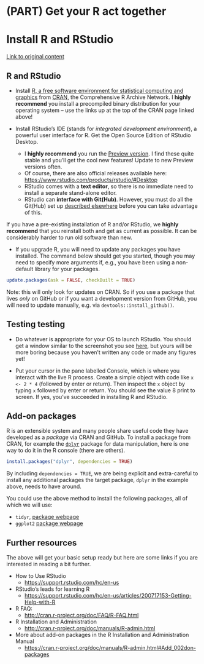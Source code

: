 # (PART) Get your R act together {-} 

# Install R and RStudio {#install}

[Link to original content](http://stat545.com/block000_r-rstudio-install.html)

## R and RStudio

  * Install [R, a free software environment for statistical computing and graphics](http://www.r-project.org) from [CRAN](https://cloud.r-project.org), the Comprehensive R Archive Network. I __highly recommend__ you install a precompiled binary distribution for your operating system -- use the links up at the top of the CRAN page linked above!

  * Install RStudio's IDE (stands for _integrated development environment_), a powerful user interface for R. Get the Open Source Edition of RStudio Desktop.

    - I __highly recommend__ you run the [Preview version](https://www.rstudio.com/products/rstudio/download/preview/). I find these quite stable and you'll get the cool new features! Update to new Preview versions often.
    - Of course, there are also official releases available here: <https://www.rstudio.com/products/rstudio/#Desktop>
    - RStudio comes with a __text editor__, so there is no immediate need to install a separate stand-alone editor.
    - RStudio can __interface with Git(Hub)__. However, you must do all the Git(Hub) set up [described elsewhere](https://happygitwithr.com) before you can take advantage of this.
    
If you have a pre-existing installation of R and/or RStudio, we __highly recommend__ that you reinstall both and get as current as possible. It can be considerably harder to run old software than new.

  * If you upgrade R, you will need to update any packages you have installed. The command below should get you started, though you may need to specify more arguments if, e.g., you have been using a non-default library for your packages.

``` r
update.packages(ask = FALSE, checkBuilt = TRUE)
```

  Note: this will only look for updates on CRAN. So if you use a package that lives *only* on GitHub or if you want a development version from GitHub, you will need to  update manually, e.g. via `devtools::install_github()`.

## Testing testing

* Do whatever is appropriate for your OS to launch RStudio. You should get a window similar to the screenshot you see [here](http://www.rstudio.com/wp-content/uploads/2014/04/rstudio-workbench.png), but yours will be more boring because you haven't written any code or made any figures yet!

* Put your cursor in the pane labelled Console, which is where you interact with the live R process. Create a simple object with code like `x <- 2 * 4` (followed by enter or return). Then inspect the `x` object by typing `x` followed by enter or return. You should see the value 8 print to screen. If yes, you've succeeded in installing R and RStudio.

## Add-on packages

R is an extensible system and many people share useful code they have developed as a _package_ via CRAN and GitHub. To install a package from CRAN, for example the [`dplyr`](https://cran.rstudio.com/web/packages/dplyr/vignettes/introduction.html)  package for data manipulation, here is one way to do it in the R console (there are others).

```r
install.packages("dplyr", dependencies = TRUE)
```

By including `dependencies = TRUE`, we are being explicit and extra-careful to install any additional packages the target package, `dplyr` in the example above, needs to have around.

You could use the above method to install the following packages, all of which we will use:

  * `tidyr`, [package webpage](https://cran.r-project.org/web/packages/tidyr/index.html)
  * `ggplot2` [package webpage](http://docs.ggplot2.org/)

## Further resources

The above will get your basic setup ready but here are some links if you are interested in reading a bit further.

  * How to Use RStudio
    - <https://support.rstudio.com/hc/en-us>
  * RStudio's leads for learning R
    - <https://support.rstudio.com/hc/en-us/articles/200717153-Getting-Help-with-R>
  * R FAQ:
    - <http://cran.r-project.org/doc/FAQ/R-FAQ.html>
  * R Installation and Administration
    - <http://cran.r-project.org/doc/manuals/R-admin.html>
  * More about add-on packages in the R Installation and Administration Manual
     - <https://cran.r-project.org/doc/manuals/R-admin.html#Add_002don-packages>

